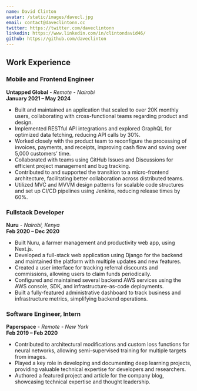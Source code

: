 ```yaml
---
name: David Clinton
avatar: /static/images/davecl.jpg
email: contact@daveclintonn.cc
twitter: https://twitter.com/daveclintonn
linkedin: https://www.linkedin.com/in/clintondavid46/
github: https://github.com/daveclinton
---
```


## Work Experience

### Mobile and Frontend Engineer

**Untapped Global** - _Remote - Nairobi_  
**January 2021 – May 2024**

- Built and maintained an application that scaled to over 20K monthly users, collaborating with cross-functional teams regarding product and design.
- Implemented RESTful API integrations and explored GraphQL for optimized data fetching, reducing API calls by 30%.
- Worked closely with the product team to reconfigure the processing of invoices, payments, and receipts, improving cash flow and saving over 5,000 customers’ time.
- Collaborated with teams using GitHub Issues and Discussions for efficient project management and bug tracking.
- Contributed to and supported the transition to a micro-frontend architecture, facilitating better collaboration across distributed teams.
- Utilized MVC and MVVM design patterns for scalable code structures and set up CI/CD pipelines using Jenkins, reducing release times by 60%.

### Fullstack Developer

**Nuru** - _Nairobi, Kenya_  
**Feb 2020 – Dec 2020**

- Built Nuru, a farmer management and productivity web app, using Next.js.
- Developed a full-stack web application using Django for the backend and maintained the platform with multiple updates and new features.
- Created a user interface for tracking referral discounts and commissions, allowing users to claim funds periodically.
- Configured and maintained several backend AWS services using the AWS console, SDK, and infrastructure-as-code deployments.
- Built a fully-featured administrative dashboard to track business and infrastructure metrics, simplifying backend operations.

### Software Engineer, Intern

**Paperspace** - _Remote - New York_  
**Feb 2019 – Feb 2020**

- Contributed to architectural modifications and custom loss functions for neural networks, allowing semi-supervised training for multiple targets from images.
- Played a key role in developing and documenting deep learning projects, providing valuable technical expertise for developers and researchers.
- Authored a featured project and article for the company blog, showcasing technical expertise and thought leadership.
